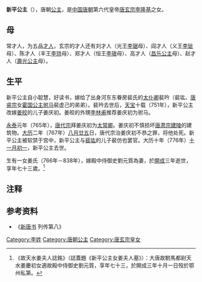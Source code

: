 {{Otheruses|subject=[[唐玄宗|唐玄宗]]之女'''新平公主'''|other=[[北魏|北魏]]公主'''新平公主'''|新平公主 (北魏)}}
{{東亞女性歷史人物
| 名稱=新平公主
| 身份=[[唐朝|唐朝]]公主
| 畫像=
| 說明=
| 姓=李
| 封爵=[[公主|公主]]
| 位號=
| 封號=新平公主
| 出生年=
| 婚年=751年
| 逝世年=776年
| 諡號=
| 墳墓=
| 父親=[[唐玄宗|唐玄宗李隆基]]
| 母親=常才人
| 子=[[裴仿|裴仿]]（妻[[永清公主_(唐代宗女)|永清公主]]）
| 女=姜氏
| 夫=[[裴玪|裴玪]]、[[姜庆初|姜庆初]]
| 夫之父=[[姜皎|姜皎]]
|}}
'''新平公主'''（{{bd|？||776年||catIdx=L}}），唐朝[[公主|公主]]，是[[中国|中国]][[唐朝|唐朝]]第六代皇帝[[唐玄宗|唐玄宗李隆基]]之女。
==母==
常才人，为五品[[才人|才人]]，玄宗的才人还有刘才人（光王[[李琚_(光王)|李琚]]母）、阎才人（义王[[李玼|李玼]]母）、陈才人（丰王[[李珙_(丰王)|李珙]]母）、郑才人（恒王[[李瑱|李瑱]]母）、高才人（[[昌乐公主_(唐玄宗)|昌乐公主]]母）、赵才人（[[壽光公主|壽光公主]]母）。

==生平==
新平公主自小聪慧，好读书，嫁给了出身河东东眷房裴氏的[[太仆卿|太仆卿]]裴玪（裴竑、[[唐睿宗|唐睿宗]]女[[霍国公主|霍国公主]][[驸马|驸马]]裴虚己的弟弟）。裴玪去世后，[[天宝_(唐朝)|天宝]]十载（751年），新平公主改嫁[[姜皎|姜皎]]的儿子姜庆初。姜皎的外甥[[李林甫|李林甫]]推荐姜庆初为驸马。

[[永泰_(唐朝)|永泰]]元年（765年），[[唐代宗|唐代宗]]拜姜庆初为[[太常卿|太常卿]]。姜庆初不慎损坏[[唐肃宗|唐肃宗]][[唐建陵|建陵]]的建筑物。[[大曆|大历]]二年（767年）[[八月廿五|八月廿五]]日，唐代宗治姜庆初不恭之罪，将他处死。新平公主被软禁于宫中，新平公主与[[裴竑|裴竑]]的儿子裴仿也罢官。大历十年（776年）[[十一月初一|十一月初一]]，新平公主去世。

生有一女姜氏（766年－838年），嫁殿中侍御史劉元質為妻，於[[開成|開成]]三年逝世，享年七十三歲。<ref>《故天水姜夫人誌銘》（誌蓋題《新平公主女姜夫人墓》）：大唐故駙馬都尉天水姜慶初女適故殿中侍御史劉元質，享年七十三，於開成三年十月一日歿於鄂州私第。</ref>

== 注释 ==

<references/>

== 参考资料 ==
*《[[新唐书|新唐书]] 列传第八》

[[Category:李姓|Category:李姓]]
[[Category:唐朝公主|Category:唐朝公主]]
[[Category:唐玄宗皇女|Category:唐玄宗皇女]]